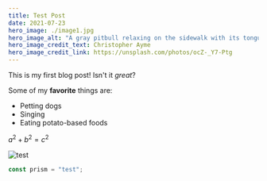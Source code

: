 ```yaml
---
title: Test Post
date: 2021-07-23
hero_image: ./image1.jpg
hero_image_alt: "A gray pitbull relaxing on the sidewalk with its tongue hanging out"
hero_image_credit_text: Christopher Ayme
hero_image_credit_link: https://unsplash.com/photos/ocZ-_Y7-Ptg
---
```




This is my first blog post! Isn't it *great*?

Some of my **favorite** things are:

* Petting dogs
* Singing
* Eating potato-based foods

$a^2 + b^2 = c^2$

![test](./theta_depend.png "test")

```js
const prism = "test";
```

<Main name="test"/>